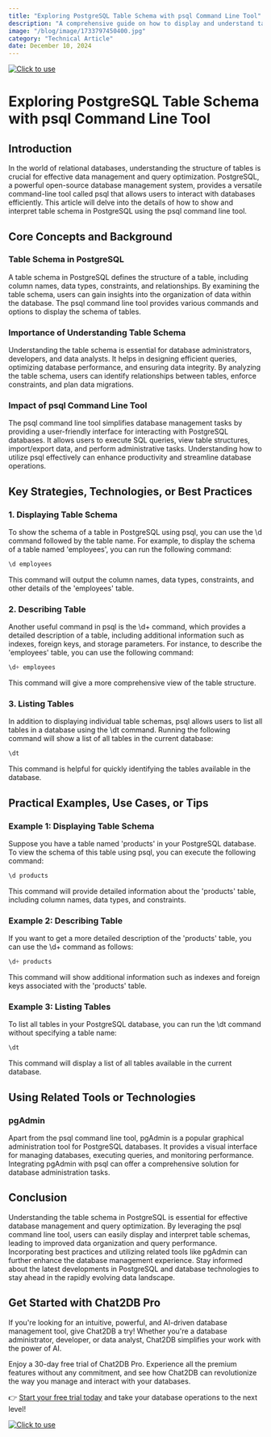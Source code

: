 ```yaml
---
title: "Exploring PostgreSQL Table Schema with psql Command Line Tool"
description: "A comprehensive guide on how to display and understand table schema in PostgreSQL using the psql command line tool."
image: "/blog/image/1733797450400.jpg"
category: "Technical Article"
date: December 10, 2024
---
```

[![Click to use](/image/blog/bg/chat2db1.png)](https://app.chat2db.ai/)
# Exploring PostgreSQL Table Schema with psql Command Line Tool


<Authors date="December 10, 2024">
  <Author name="Rowan Hill" link="https://chat2db.ai" />
</Authors>

## Introduction

In the world of relational databases, understanding the structure of tables is crucial for effective data management and query optimization. PostgreSQL, a powerful open-source database management system, provides a versatile command-line tool called psql that allows users to interact with databases efficiently. This article will delve into the details of how to show and interpret table schema in PostgreSQL using the psql command line tool.

## Core Concepts and Background

### Table Schema in PostgreSQL

A table schema in PostgreSQL defines the structure of a table, including column names, data types, constraints, and relationships. By examining the table schema, users can gain insights into the organization of data within the database. The psql command line tool provides various commands and options to display the schema of tables.

### Importance of Understanding Table Schema

Understanding the table schema is essential for database administrators, developers, and data analysts. It helps in designing efficient queries, optimizing database performance, and ensuring data integrity. By analyzing the table schema, users can identify relationships between tables, enforce constraints, and plan data migrations.

### Impact of psql Command Line Tool

The psql command line tool simplifies database management tasks by providing a user-friendly interface for interacting with PostgreSQL databases. It allows users to execute SQL queries, view table structures, import/export data, and perform administrative tasks. Understanding how to utilize psql effectively can enhance productivity and streamline database operations.

## Key Strategies, Technologies, or Best Practices

### 1. Displaying Table Schema

To show the schema of a table in PostgreSQL using psql, you can use the \d command followed by the table name. For example, to display the schema of a table named 'employees', you can run the following command:

```sql
\d employees
```

This command will output the column names, data types, constraints, and other details of the 'employees' table.

### 2. Describing Table

Another useful command in psql is the \d+ command, which provides a detailed description of a table, including additional information such as indexes, foreign keys, and storage parameters. For instance, to describe the 'employees' table, you can use the following command:

```sql
\d+ employees
```

This command will give a more comprehensive view of the table structure.

### 3. Listing Tables

In addition to displaying individual table schemas, psql allows users to list all tables in a database using the \dt command. Running the following command will show a list of all tables in the current database:

```sql
\dt
```

This command is helpful for quickly identifying the tables available in the database.

## Practical Examples, Use Cases, or Tips

### Example 1: Displaying Table Schema

Suppose you have a table named 'products' in your PostgreSQL database. To view the schema of this table using psql, you can execute the following command:

```sql
\d products
```

This command will provide detailed information about the 'products' table, including column names, data types, and constraints.

### Example 2: Describing Table

If you want to get a more detailed description of the 'products' table, you can use the \d+ command as follows:

```sql
\d+ products
```

This command will show additional information such as indexes and foreign keys associated with the 'products' table.

### Example 3: Listing Tables

To list all tables in your PostgreSQL database, you can run the \dt command without specifying a table name:

```sql
\dt
```

This command will display a list of all tables available in the current database.

## Using Related Tools or Technologies

### pgAdmin

Apart from the psql command line tool, pgAdmin is a popular graphical administration tool for PostgreSQL databases. It provides a visual interface for managing databases, executing queries, and monitoring performance. Integrating pgAdmin with psql can offer a comprehensive solution for database administration tasks.

## Conclusion

Understanding the table schema in PostgreSQL is essential for effective database management and query optimization. By leveraging the psql command line tool, users can easily display and interpret table schemas, leading to improved data organization and query performance. Incorporating best practices and utilizing related tools like pgAdmin can further enhance the database management experience. Stay informed about the latest developments in PostgreSQL and database technologies to stay ahead in the rapidly evolving data landscape.


## Get Started with Chat2DB Pro

If you're looking for an intuitive, powerful, and AI-driven database management tool, give Chat2DB a try! Whether you're a database administrator, developer, or data analyst, Chat2DB simplifies your work with the power of AI.

Enjoy a 30-day free trial of Chat2DB Pro. Experience all the premium features without any commitment, and see how Chat2DB can revolutionize the way you manage and interact with your databases.

👉 [Start your free trial today](https://app.chat2db.ai/) and take your database operations to the next level!

[![Click to use](/image/blog/bg/chat2db.jpg)](https://app.chat2db.ai/)